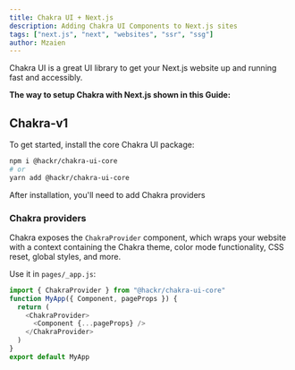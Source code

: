 ```yaml
---
title: Chakra UI + Next.js
description: Adding Chakra UI Components to Next.js sites
tags: ["next.js", "next", "websites", "ssr", "ssg"]
author: Mzaien
---
```


Chakra UI is a great UI library to get your Next.js website up and running fast
and accessibly.

**The way to setup Chakra with Next.js shown in this Guide:**

## Chakra-v1

To get started, install the core Chakra UI package:

```zsh
npm i @hackr/chakra-ui-core
# or
yarn add @hackr/chakra-ui-core
```

After installation, you'll need to add Chakra providers

### Chakra providers

Chakra exposes the `ChakraProvider` component, which wraps your website with a
context containing the Chakra theme, color mode functionality, CSS reset, global
styles, and more.

Use it in `pages/_app.js`:

```js live=false
import { ChakraProvider } from "@hackr/chakra-ui-core"
function MyApp({ Component, pageProps }) {
  return (
    <ChakraProvider>
      <Component {...pageProps} />
    </ChakraProvider>
  )
}
export default MyApp
```
